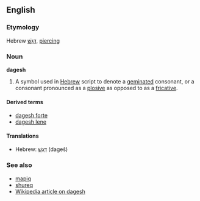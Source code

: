 ==English==
===Etymology===
Hebrew [[דגש|דָּגֵשׁ]], [[piercing]]

===Noun===
'''dagesh'''

# A symbol used in [[Hebrew]] script to denote a [[geminate]]d consonant, or a consonant pronounced as a [[plosive]] as opposed to as a [[fricative]].

====Derived terms====
*[[dagesh forte]]
*[[dagesh lene]]

====Translations====
*Hebrew: [[דגש|דָּגֵשׁ]] (dageš)

===See also===
*[[mapiq]]
*[[shureq]]
*[[w:Dagesh|Wikipedia article on dagesh]]